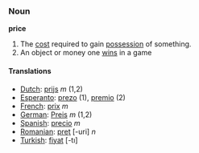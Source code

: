===Noun===
'''price'''

#The [[cost]] required to gain [[possession]] of something.
#An object or money one [[win]]s in a game

====Translations====
*[[Dutch]]: [[prijs]] ''m'' (1,2)
*[[Esperanto]]: [[prezo]] (1), [[premio]] (2)
*[[French]]: [[prix]] ''m''
*[[German]]: [[Preis]] ''m'' (1,2)
*[[Spanish]]: [[precio]] ''m''
*[[Romanian]]: [[preţ]] [-uri] ''n''
*[[Turkish]]: [[fiyat]] [-tı]